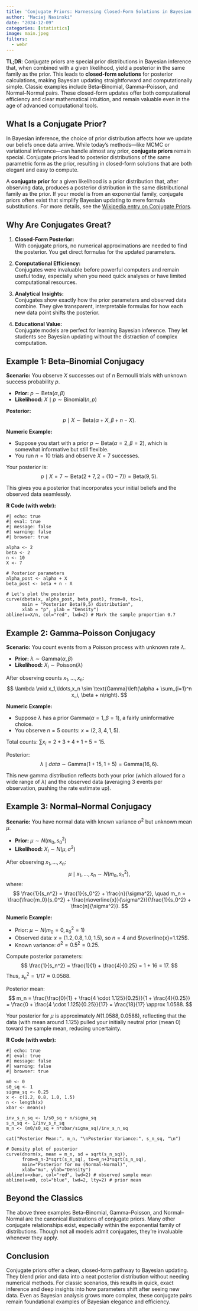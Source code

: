 ```yaml
---
title: 'Conjugate Priors: Harnessing Closed-Form Solutions in Bayesian Inference'  
author: "Maciej Nasinski"  
date: "2024-12-09"  
categories: [statistics]  
image: main.jpeg
filters:
  - webr
---
```


**TL;DR**: Conjugate priors are special prior distributions in Bayesian inference that, when combined with a given likelihood, yield a posterior in the same family as the prior. This leads to **closed-form solutions** for posterior calculations, making Bayesian updating straightforward and computationally simple. Classic examples include Beta–Binomial, Gamma–Poisson, and Normal–Normal pairs. These closed-form updates offer both computational efficiency and clear mathematical intuition, and remain valuable even in the age of advanced computational tools.

## What Is a Conjugate Prior?

In Bayesian inference, the choice of prior distribution affects how we update our beliefs once data arrive. While today’s methods—like MCMC or variational inference—can handle almost any prior, **conjugate priors** remain special. Conjugate priors lead to posterior distributions of the same parametric form as the prior, resulting in closed-form solutions that are both elegant and easy to compute.

A **conjugate prior** for a given likelihood is a prior distribution that, after observing data, produces a posterior distribution in the same distributional family as the prior. If your model is from an exponential family, conjugate priors often exist that simplify Bayesian updating to mere formula substitutions. For more details, see the [Wikipedia entry on Conjugate Priors](https://en.wikipedia.org/wiki/Conjugate_prior).

## Why Are Conjugates Great?

1. **Closed-Form Posterior:**  
   With conjugate priors, no numerical approximations are needed to find the posterior. You get direct formulas for the updated parameters.

2. **Computational Efficiency:**  
   Conjugates were invaluable before powerful computers and remain useful today, especially when you need quick analyses or have limited computational resources.

3. **Analytical Insights:**  
   Conjugates show exactly how the prior parameters and observed data combine. They give transparent, interpretable formulas for how each new data point shifts the posterior.

4. **Educational Value:**  
   Conjugate models are perfect for learning Bayesian inference. They let students see Bayesian updating without the distraction of complex computation.

## Example 1: Beta–Binomial Conjugacy

**Scenario:** You observe $X$ successes out of $n$ Bernoulli trials with unknown success probability $p$.

- **Prior:** $p \sim \text{Beta}(\alpha, \beta)$
- **Likelihood:** $X \mid p \sim \text{Binomial}(n, p)$

**Posterior:**
$$
p \mid X \sim \text{Beta}(\alpha + X, \beta + n - X).
$$

**Numeric Example:**

- Suppose you start with a prior $p \sim \text{Beta}(\alpha=2, \beta=2)$, which is somewhat informative but still flexible.
- You run $n=10$ trials and observe $X=7$ successes.

Your posterior is:
$$
p \mid X=7 \sim \text{Beta}(2+7, 2+(10-7)) = \text{Beta}(9, 5).
$$

This gives you a posterior that incorporates your initial beliefs and the observed data seamlessly.

**R Code (with webr):**

```webr-r
#| echo: true
#| eval: true
#| message: false
#| warning: false
#| browser: true

alpha <- 2
beta <- 2
n <- 10
X <- 7

# Posterior parameters
alpha_post <- alpha + X
beta_post <- beta + n - X

# Let's plot the posterior
curve(dbeta(x, alpha_post, beta_post), from=0, to=1,
      main = "Posterior Beta(9,5) distribution",
      xlab = "p", ylab = "Density")
abline(v=X/n, col="red", lwd=2) # Mark the sample proportion 0.7
```

## Example 2: Gamma–Poisson Conjugacy

**Scenario:** You count events from a Poisson process with unknown rate $\lambda$.

- **Prior:** $\lambda \sim \text{Gamma}(\alpha, \beta)$
- **Likelihood:** $X_i \sim \text{Poisson}(\lambda)$

After observing counts $x_1, \ldots, x_n$:
$$
\lambda \mid x_1,\ldots,x_n \sim \text{Gamma}\left(\alpha + \sum_{i=1}^n x_i, \beta + n\right).
$$

**Numeric Example:**

- Suppose $\lambda$ has a prior $\text{Gamma}(\alpha=1, \beta=1)$, a fairly uninformative choice.
- You observe $n=5$ counts: $x = (2,3,4,1,5)$.

Total counts: $\sum x_i = 2+3+4+1+5 = 15$.

Posterior:
$$
\lambda \mid data \sim \text{Gamma}(1+15, 1+5) = \text{Gamma}(16,6).
$$

This new gamma distribution reflects both your prior (which allowed for a wide range of $\lambda$) and the observed data (averaging 3 events per observation, pushing the rate estimate up).

## Example 3: Normal–Normal Conjugacy

**Scenario:** You have normal data with known variance $\sigma^2$ but unknown mean $\mu$.

- **Prior:** $\mu \sim N(m_0, s_0^2)$
- **Likelihood:** $X_i \sim N(\mu, \sigma^2)$

After observing $x_1,\ldots,x_n$:
$$
\mu \mid x_1,\ldots,x_n \sim N(m_n, s_n^2),
$$
where:
$$
\frac{1}{s_n^2} = \frac{1}{s_0^2} + \frac{n}{\sigma^2}, \quad
m_n = \frac{\frac{m_0}{s_0^2} + \frac{n\overline{x}}{\sigma^2}}{\frac{1}{s_0^2} + \frac{n}{\sigma^2}}.
$$

**Numeric Example:**

- Prior: $\mu \sim N(m_0=0, s_0^2=1)$
- Observed data: $x = (1.2, 0.8, 1.0, 1.5)$, so $n=4$ and $\overline{x}=1.125$.
- Known variance: $\sigma^2 = 0.5^2 = 0.25$.

Compute posterior parameters:
$$
\frac{1}{s_n^2} = \frac{1}{1} + \frac{4}{0.25} = 1 + 16 = 17.
$$
Thus, $s_n^2 = 1/17 \approx 0.0588.$

Posterior mean:
$$
m_n = \frac{\frac{0}{1} + \frac{4 \cdot 1.125}{0.25}}{1 + \frac{4}{0.25}} = \frac{0 + \frac{4 \cdot 1.125}{0.25}}{17} = \frac{18}{17} \approx 1.0588.
$$

Your posterior for $\mu$ is approximately $N(1.0588, 0.0588)$, reflecting that the data (with mean around 1.125) pulled your initially neutral prior (mean 0) toward the sample mean, reducing uncertainty.

**R Code (with webr):**

```webr-r
#| echo: true
#| eval: true
#| message: false
#| warning: false
#| browser: true

m0 <- 0
s0_sq <- 1
sigma_sq <- 0.25
x <- c(1.2, 0.8, 1.0, 1.5)
n <- length(x)
xbar <- mean(x)

inv_s_n_sq <- 1/s0_sq + n/sigma_sq
s_n_sq <- 1/inv_s_n_sq
m_n <- (m0/s0_sq + n*xbar/sigma_sq)/inv_s_n_sq

cat("Posterior Mean:", m_n, "\nPosterior Variance:", s_n_sq, "\n")

# Density plot of posterior
curve(dnorm(x, mean = m_n, sd = sqrt(s_n_sq)), 
      from=m_n-3*sqrt(s_n_sq), to=m_n+3*sqrt(s_n_sq),
      main="Posterior for mu (Normal-Normal)",
      xlab="mu", ylab="Density")
abline(v=xbar, col="red", lwd=2) # observed sample mean
abline(v=m0, col="blue", lwd=2, lty=2) # prior mean
```

## Beyond the Classics

The above three examples Beta–Binomial, Gamma–Poisson, and Normal–Normal are the canonical illustrations of conjugate priors. Many other conjugate relationships exist, especially within the exponential family of distributions. Though not all models admit conjugates, they’re invaluable whenever they apply.

## Conclusion

Conjugate priors offer a clean, closed-form pathway to Bayesian updating. They blend prior and data into a neat posterior distribution without needing numerical methods. For classic scenarios, this results in quick, exact inference and deep insights into how parameters shift after seeing new data. Even as Bayesian analysis grows more complex, these conjugate pairs remain foundational examples of Bayesian elegance and efficiency.